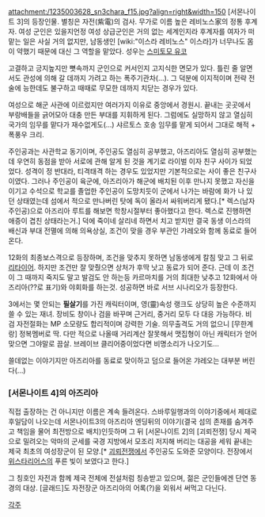 attachment:/1235003628_sn3chara_f15.jpg?align=right&width=150 [서몬나이트 3]의 등장인물. 별칭은 자전(紫電)의 검사. 무가로 이름 높은 레비노스家의 정통 후계자. 여성 군인은 있을지언정 여성 상급군인은 거의 없는 세계인지라 후계자를 여자가 떠맡는 일은 사실 거의 없지만, 남동생인 [wiki:"이스라 레비노스" 이스라]가 너무나도 몸이 약했기 때문에 대신 그 역할을 맡았다. 성우는 [[스미토모 유코]]

고결하고 긍지높지만 뼛속까지 군인으로 커서인지 고지식한 면모가 있다. 틀린 줄 알면서도 관성에 의해 갈 데까지 가려고 하는 폭주기관차(…). 그 덕분에 이지적이며 전략 전술에 능한데도 불구하고 때때로 무모한 데까지 치닫는 경우가 있다.

여성으로 해군 사관에 이르렀지만 여러가지 이유로 중앙에서 경원시. 끝내는 곳곳에서 부랑배들을 긁어모아 대충 만든 부대를 지휘하게 된다. 그럼에도 실망하지 않고 열심히 국가의 임무를 맡다가 재수없게도(…) 샤르토스 호송 임무를 맡게 되어서 그대로 해적 + 폭풍우 크리.

주인공과는 사관학교 동기이며, 주인공도 열심히 공부했고, 아즈리아도 열심히 공부했는데 우연히 동점을 받아 서로에 관해 알게 된 것을 계기로 라이벌 이자 친구 사이가 되었었다. 성격이 정 반대라, 티격태격 하는 경우도 있었지만 기본적으로는 사이 좋은 친구사이였다. 그러나 주인공이 육군에, 아즈리아가 해군에 배치된 이후 만나지 못했고  자신을 이기고 수석으로 학교를 졸업한 주인공이 도망치듯이 군에서 나가는 바람에 화가 나 있던 상태였는데 섬에서 적으로 만나버린 탓에 독이 올라서 싸워버리게 됐다.[* 렉스(남자주인공)으로 아즈리아 루트를 해보면 학창시절부터 좋아했다고 한다. 렉스로 진행하면 애증이 겹친 상태라는거.] 덕에 죽이네 살리네 하면서 치고 받지만 결국 동생 이스라의 배신과 부대 전멸에 의해 의욕상실, 조건이 맞을 경우 부관인 갸레오와 함께 동료로 들어온다.

12화의 최종보스격으로 등장하며, 조건을 맞추지 못하면 남동생에게 칼침 맞고 그 뒤로 [[리타이어]]. 하지만 조건만 잘 맞췄으면 상처가 후딱 낫고 동료가 되어 준다. 근데 이 조건이 그 때까지 죽지도 말고 발검도 안 하는등 카르마치를 거의 최대한 낮추고 12화에서 아즈리아(??로 표기)와 야회화를 하는것. 성공하면 바로 서브 시나리오가 등장한다.

3에서는 몇 안되는 '''필살기'''를 가진 캐릭터이며, 영(靈)속성 랭크도 상당히 높은 수준까지 쓸 수 있는 재녀. 장비도 창이나 검을 바꾸며 근거리, 중거리 모두 다 대응 가능하다. 비검 자전절화는 MP 소모량도 합리적이며 강력한 기술. 의무출격도 거의 없으니 [무한계랑] 정복멤버로 딱. 다만 적으로 나올때 거리계산 잘못해서 맷집형이 아닌 캐릭터가 얻어맞으면 그야말로 끔살. 브레이브 클리어중이었다면 비명소리가 나오기도…

쓸데없는 이야기지만 아즈리아를 동료로 맞이하고 덤으로 들어온 갸레오는 대부분 버린다(…)

=== [서몬나이트 4]의 아즈리아 ===
직접 출장하는 건 아니지만 이름은 계속 들려온다. 스바루일행과의 이야기중에서 제대로 후일담이 나오는데 서몬나이트3의 아즈리아 엔딩뒤의 이야기(결국 섬의 존재를 숨겨주고 책임을 물어 최전방으로 배치)인듯하며 그 뒤 [서몬나이트 2]의 [괴뢰전쟁] 당시 제국으로 밀려오는 악마의 군세를 국경 지방에서 모조리 저지해 버리는 대공을 세워 끝내는 제국 최초의 여성장군이 된 모양.[* [[괴뢰전쟁]]에서 주인공도 도와준 모양이다. 전장에서 [[위스타리어스]]의 푸른 빛이 보였다고 한다.]

그 칭호인 자전과 함께 제국 전체에 전설처럼 칭송받고 있으며, 젊은 군인들에겐 단연 동경의 대상. [글래드]도 자전장군 아즈리아의 어록(?)을 외워서 써먹고 다닌다.

[[각주]]
